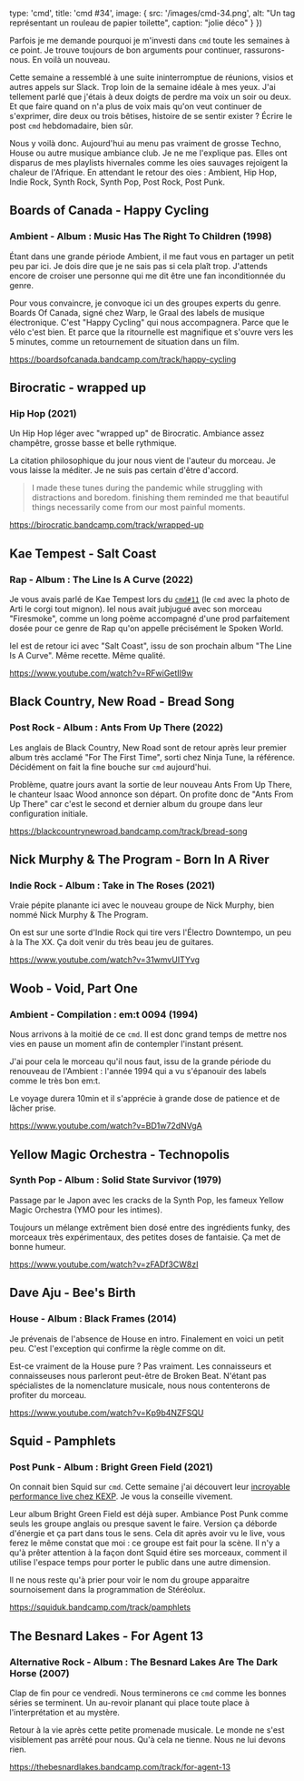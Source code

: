 

  type: 'cmd',
  title: 'cmd #34',
  image: {
    src: '/images/cmd-34.png',
    alt: "Un tag représentant un rouleau de papier toilette",
    caption: "jolie déco"
  }
}) 


Parfois je me demande pourquoi je m'investi dans `cmd` toute les semaines à ce
point. Je trouve toujours de bon arguments pour continuer, rassurons-nous. En
voilà un nouveau.

Cette semaine a ressemblé à une suite ininterromptue de réunions, visios et
autres appels sur Slack. Trop loin de la semaine idéale à mes yeux. J'ai
tellement parlé que j'étais à deux doigts de perdre ma voix un soir ou deux. Et
que faire quand on n'a plus de voix mais qu'on veut continuer de s'exprimer,
dire deux ou trois bêtises, histoire de se sentir exister ? Écrire le post `cmd`
hebdomadaire, bien sûr.

Nous y voilà donc. Aujourd'hui au menu pas vraiment de grosse Techno, House ou
autre musique ambiance club. Je ne me l'explique pas. Elles ont disparus de mes
playlists hivernales comme les oies sauvages rejoigent la chaleur de l'Afrique.
En attendant le retour des oies : Ambient, Hip Hop, Indie Rock, Synth Rock,
Synth Pop, Post Rock, Post Punk.





## Boards of Canada - Happy Cycling

### Ambient - Album : Music Has The Right To Children (1998)

Étant dans une grande période Ambient, il me faut vous en partager un petit
peu par ici. Je dois dire que je ne sais pas si cela plaît trop. J'attends
encore de croiser une personne qui me dit être une fan inconditionnée du genre.

Pour vous convaincre, je convoque ici un des groupes experts du genre. Boards Of
Canada, signé chez Warp, le Graal des labels de musique électronique. C'est
"Happy Cycling" qui nous accompagnera. Parce que le vélo c'est bien. Et parce
que la ritournelle est magnifique et s'ouvre vers les 5 minutes, comme un
retournement de situation dans un film.

https://boardsofcanada.bandcamp.com/track/happy-cycling



## Birocratic - wrapped up

### Hip Hop (2021)

Un Hip Hop léger avec "wrapped up" de Birocratic. Ambiance assez champêtre,
grosse basse et belle rythmique. 

La citation philosophique du jour nous vient de l'auteur du morceau. Je vous
laisse la méditer. Je ne suis pas certain d'être d'accord.

> I made these tunes during the pandemic while struggling with distractions and
> boredom. finishing them reminded me that beautiful things necessarily come
> from our most painful moments.

https://birocratic.bandcamp.com/track/wrapped-up



## Kae Tempest - Salt Coast 

### Rap - Album : The Line Is A Curve (2022)

Je vous avais parlé de Kae Tempest lors du
[`cmd#11`](https://cmd.wuips.com/post/2021-09-03-cmd-11) (le `cmd` avec la photo
de Arti le corgi tout mignon). Iel nous avait jubjugué avec son morceau
"Firesmoke", comme un long poème accompagné d'une prod parfaitement dosée pour ce
genre de Rap qu'on appelle précisément le Spoken World.

Iel est de retour ici avec "Salt Coast", issu de son prochain album "The Line Is
A Curve". Même recette. Même qualité.

https://www.youtube.com/watch?v=RFwiGetII9w



## Black Country, New Road - Bread Song

### Post Rock - Album : Ants From Up There (2022)

Les anglais de Black Country, New Road sont de retour après leur premier album
très acclamé "For The First Time", sorti chez Ninja Tune, la référence.
Décidément on fait la fine bouche sur `cmd` aujourd'hui.

Problème, quatre jours avant la sortie de leur nouveau Ants From Up There, le
chanteur Isaac Wood annonce son départ. On profite donc de "Ants From Up There"
car c'est le second et dernier album du groupe dans leur configuration initiale.

https://blackcountrynewroad.bandcamp.com/track/bread-song



## Nick Murphy & The Program - Born In A River 

### Indie Rock - Album :  Take in The Roses (2021)

Vraie pépite planante ici avec le nouveau groupe de Nick Murphy, bien nommé Nick
Murphy & The Program.

On est sur une sorte d'Indie Rock qui tire vers l'Électro Downtempo, un peu à la
The XX. Ça doit venir du très beau jeu de guitares.

https://www.youtube.com/watch?v=31wmvUITYvg



## Woob - Void, Part One 

### Ambient - Compilation : em:t 0094 (1994)

Nous arrivons à la moitié de ce `cmd`. Il est donc grand temps de mettre nos
vies en pause un moment afin de contempler l'instant présent.

J'ai pour cela le morceau qu'il nous faut, issu de la grande période du
renouveau de l'Ambient : l'année 1994 qui a vu s'épanouir des labels comme le
très bon em:t. 

Le voyage durera 10min et il s'apprécie à grande dose de patience et de lâcher
prise.

https://www.youtube.com/watch?v=BD1w72dNVgA



## Yellow Magic Orchestra - Technopolis

### Synth Pop - Album : Solid State Survivor (1979)

Passage par le Japon avec les cracks de la Synth Pop, les fameux Yellow Magic
Orchestra (YMO pour les intimes).

Toujours un mélange extrêment bien dosé entre des ingrédients funky, des
morceaux très expérimentaux, des petites doses de fantaisie. Ça met de bonne
humeur.

https://www.youtube.com/watch?v=zFADf3CW8zI



## Dave Aju - Bee's Birth

### House - Album : Black Frames (2014)

Je prévenais de l'absence de House en intro. Finalement en voici un petit peu.
C'est l'exception qui confirme la règle comme on dit.

Est-ce vraiment de la House pure ? Pas vraiment. Les connaisseurs et
connaisseuses nous parleront peut-être de Broken Beat. N'étant pas spécialistes
de la nomenclature musicale, nous nous contenterons de profiter du morceau.

https://www.youtube.com/watch?v=Kp9b4NZFSQU



## Squid - Pamphlets

### Post Punk - Album : Bright Green Field (2021)

On connait bien Squid sur `cmd`. Cette semaine j'ai découvert leur [incroyable
performance live chez KEXP](https://www.youtube.com/watch?v=g-JWNggMB58). Je
vous la conseille vivement.

Leur album Bright Green Field est déjà super. Ambiance Post Punk comme seuls les
groupe anglais ou presque savent le faire. Version ça déborde d'énergie et ça 
part dans tous le sens. Cela dit après avoir vu le live, vous ferez le même
constat que moi : ce groupe est fait pour la scène. Il n'y a qu'à prêter
attention à la façon dont Squid étire ses morceaux, comment il utilise l'espace
temps pour porter le public dans une autre dimension. 

Il ne nous reste qu'à prier pour voir le nom du groupe apparaitre sournoisement
dans la programmation de Stéréolux. 

https://squiduk.bandcamp.com/track/pamphlets



## The Besnard Lakes - For Agent 13

### Alternative Rock - Album : The Besnard Lakes Are The Dark Horse (2007)

Clap de fin pour ce vendredi. Nous terminerons ce `cmd` comme les bonnes séries
se terminent. Un au-revoir planant qui place toute place à l'interprétation et
au mystère.

Retour à la vie après cette petite promenade musicale. Le monde ne s'est
visiblement pas arrêté pour nous. Qu'à cela ne tienne. Nous ne lui devons rien.

https://thebesnardlakes.bandcamp.com/track/for-agent-13


